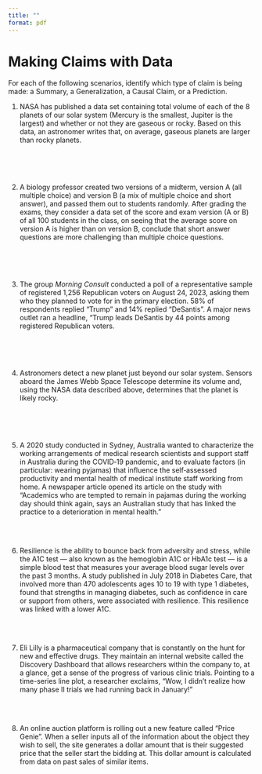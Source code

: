 ```yaml
---
title: ""
format: pdf
---
```


# Making Claims with Data

For each of the following scenarios, identify which type of claim is being made: a Summary, a Generalization, a Causal Claim, or a Prediction.

@. NASA has published a data set containing total volume of each of the 8 planets of our solar system (Mercury is the smallest, Jupiter is the largest) and whether or not they are gaseous or rocky. Based on this data, an astronomer writes that, on average, gaseous planets are larger than rocky planets.

<!-- Summary or Generalization depending on whether it's implied that we're talking about just our solar system. -->

\
\
\

@. A biology professor created two versions of a midterm, version A (all multiple choice) and version B (a mix of multiple choice and short answer), and passed them out to students randomly. After grading the exams, they consider a data set of the score and exam version (A or B) of all 100 students in the class, on seeing that the average score on version A is higher than on version B, conclude that short answer questions are more challenging than multiple choice questions.

<!-- This one's a bit ambiguous! Generalization probably makes the most sense but there's also a causal angle here: that it was the format of the questions that led to the difference in scores. -->

\
\
\

@. The group *Morning Consult* conducted a poll of a representative sample of registered 1,256 Republican voters on August 24, 2023, asking them who they planned to vote for in the primary election. 58% of respondents replied "Trump" and 14% replied "DeSantis". A major news outlet ran a headline, "Trump leads DeSantis by 44 points among registered Republican voters.

<!-- Generalization -->

\
\
\

@. Astronomers detect a new planet just beyond our solar system. Sensors aboard the James Webb Space Telescope determine its volume and, using the NASA data described above, determines that the planet is likely rocky.

<!-- Prediction -->

\
\
\

@. A 2020 study conducted in Sydney, Australia wanted to characterize the working arrangements of medical research scientists and support staff in Australia during the COVID‐19 pandemic, and to evaluate factors (in particular: wearing pyjamas) that influence the self‐assessed productivity and mental health of medical institute staff working from home. A newspaper article opened its article on the study with "Academics who are tempted to remain in pajamas during the working day should think again, says an Australian study that has linked the practice to a deterioration in mental health."

<!---Causal, but justified? See https://www.everydayresearchmethods.com/current-affairs/ maybe can talk about which comes first, the not getting out of pyjamas or the (self-reported) poorer mental health--->

\
\


@. Resilience is the ability to bounce back from adversity and stress, while the A1C test — also known as the hemoglobin A1C or HbA1c test — is a simple blood test that measures your average blood sugar levels over the past 3 months. A study published in July 2018 in Diabetes Care, that involved more than 470 adolescents ages 10 to 19 with type 1 diabetes, found that strengths in managing diabetes, such as confidence in care or support from others, were associated with resilience. This resilience was linked with a lower A1C.

<!---Descriptive/summary, it is still not saying that resilience CAUSES diabetes or lack thereof, but links the two, link https://www.everydayhealth.com/type-2-diabetes/how-resilience-can-help-you-manage-diabetes-and-how-to-build-it/-->


\
\

@. Eli Lilly is a pharmaceutical company that is constantly on the hunt for new and effective drugs. They maintain an internal website called the Discovery Dashboard that allows researchers within the company to, at a glance, get a sense of the progress of various clinic trials. Pointing to a time-series line plot, a researcher exclaims, "Wow, I didn't realize how many phase II trials we had running back in January!"

<!---Summary. The company will have the comprehensive list of how many trial they were engaged in in January.-->

\
\

@. An online auction platform is rolling out a new feature called "Price Genie". When a seller inputs all of the information about the object they wish to sell, the site generates a dollar amount that is their suggested price that the seller start the bidding at. This dollar amount is calculated from data on past sales of similar items.

<!-- Prediction. -->
